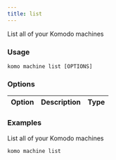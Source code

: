 ```yaml
---
title: list
---
```


List all of your Komodo machines

### Usage

`komo machine list [OPTIONS]`

### Options

| Option | Description | Type |
| ------ | ----------- | ---- |

### Examples

List all of your Komodo machines

```bash
komo machine list
```
